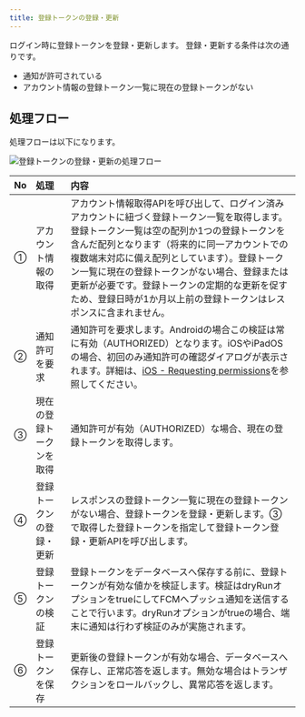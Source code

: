 ```yaml
---
title: 登録トークンの登録・更新
---
```


ログイン時に登録トークンを登録・更新します。
登録・更新する条件は次の通りです。

- 通知が許可されている
- アカウント情報の登録トークン一覧に現在の登録トークンがない

## 処理フロー

処理フローは以下になります。

![登録トークンの登録・更新の処理フロー](register-token.drawio.png)

| No | 処理 | 内容 |
|:--|:--|:--|
| ① | アカウント情報の取得 |  アカウント情報取得APIを呼び出して、ログイン済みアカウントに紐づく登録トークン一覧を取得します。登録トークン一覧は空の配列か1つの登録トークンを含んだ配列となります（将来的に同一アカウントでの複数端末対応に備え配列としています）。登録トークン一覧に現在の登録トークンがない場合、登録または更新が必要です。登録トークンの定期的な更新を促すため、登録日時が1か月以上前の登録トークンはレスポンスに含まれません。 |
| ② | 通知許可を要求 | 通知許可を要求します。Androidの場合この検証は常に有効（AUTHORIZED）となります。iOSやiPadOSの場合、初回のみ通知許可の確認ダイアログが表示されます。詳細は、[iOS - Requesting permissions](https://rnfirebase.io/messaging/usage#ios---requesting-permissions)を参照してください。|
| ③ | 現在の登録トークンを取得 | 通知許可が有効（AUTHORIZED）な場合、現在の登録トークンを取得します。 |
| ④ | 登録トークンの登録・更新 | レスポンスの登録トークン一覧に現在の登録トークンがない場合、登録トークンを登録・更新します。③で取得した登録トークンを指定して登録トークン登録・更新APIを呼び出します。 |
| ⑤ | 登録トークンの検証 | 登録トークンをデータベースへ保存する前に、登録トークンが有効な値かを検証します。検証はdryRunオプションをtrueにしてFCMへプッシュ通知を送信することで行います。dryRunオプションがtrueの場合、端末に通知は行わず検証のみが実施されます。 |
| ⑥ | 登録トークンを保存 | 更新後の登録トークンが有効な場合、データベースへ保存し、正常応答を返します。無効な場合はトランザクションをロールバックし、異常応答を返します。 |
